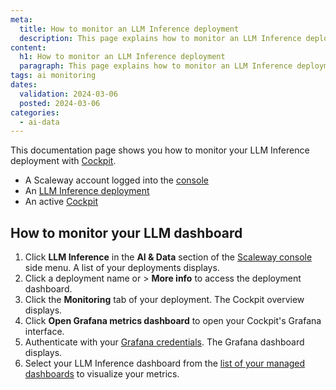```yaml
---
meta:
  title: How to monitor an LLM Inference deployment
  description: This page explains how to monitor an LLM Inference deployment
content:
  h1: How to monitor an LLM Inference deployment
  paragraph: This page explains how to monitor an LLM Inference deployment
tags: ai monitoring
dates:
  validation: 2024-03-06
  posted: 2024-03-06
categories:
  - ai-data
---
```


This documentation page shows you how to monitor your LLM Inference deployment with [Cockpit](/observability/cockpit/quickstart/).

<Macro id="requirements" />

  - A Scaleway account logged into the [console](https://console.scaleway.com)
  - An [LLM Inference deployment](/ai-data/llm-inference/quickstart/)
  - An active [Cockpit](/observability/cockpit/how-to/activate-cockpit/)


## How to monitor your LLM dashboard

1. Click **LLM Inference** in the **AI & Data** section of the [Scaleway console](https://console.scaleway.com) side menu. A list of your deployments displays.
2. Click a deployment name or <Icon name="more" /> > **More info** to access the deployment dashboard.
3. Click the **Monitoring** tab of your deployment. The Cockpit overview displays.
4. Click **Open Grafana metrics dashboard** to open your Cockpit's Grafana interface.
5. Authenticate with your [Grafana credentials](/observability/cockpit/how-to/retrieve-grafana-credentials/). The Grafana dashboard displays.
6. Select your LLM Inference dashboard from the [list of your managed dashboards](/observability/cockpit/how-to/access-grafana-and-managed-dashboards/) to visualize your metrics.